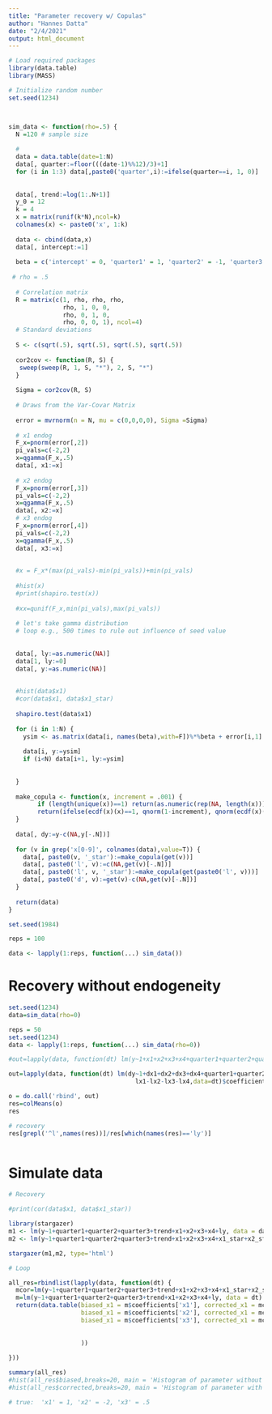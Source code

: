 ```yaml
---
title: "Parameter recovery w/ Copulas"
author: "Hannes Datta"
date: "2/4/2021"
output: html_document
---
```


```r

# Load required packages
library(data.table)
library(MASS)

# Initialize random number
set.seed(1234)



sim_data <- function(rho=.5) {
  N =120 # sample size
  
  #
  data = data.table(date=1:N)
  data[, quarter:=floor(((date-1)%%12)/3)+1]
  for (i in 1:3) data[,paste0('quarter',i):=ifelse(quarter==i, 1, 0)]
  
  
  data[, trend:=log(1:.N+1)]
  y_0 = 12
  k = 4
  x = matrix(runif(k*N),ncol=k)
  colnames(x) <- paste0('x', 1:k)
  
  data <- cbind(data,x)
  data[, intercept:=1]
  
  beta = c('intercept' = 0, 'quarter1' = 1, 'quarter2' = -1, 'quarter3' = -.5, 'trend' = .1, 'x1' = 1, 'x2' = -2, 'x3' = .5, 'x4'=2, 'ly' = .9)
  
 # rho = .5
  
  # Correlation matrix
  R = matrix(c(1, rho, rho, rho,
               rho, 1, 0, 0,
               rho, 0, 1, 0,
               rho, 0, 0, 1), ncol=4)
  # Standard deviations
  
  S <- c(sqrt(.5), sqrt(.5), sqrt(.5), sqrt(.5))
  
  cor2cov <- function(R, S) {
   sweep(sweep(R, 1, S, "*"), 2, S, "*")
  }
  
  Sigma = cor2cov(R, S)
    
  # Draws from the Var-Covar Matrix
  
  error = mvrnorm(n = N, mu = c(0,0,0,0), Sigma =Sigma)
  
  # x1 endog
  F_x=pnorm(error[,2])
  pi_vals=c(-2,2)
  x=qgamma(F_x,.5)
  data[, x1:=x]
  
  # x2 endog
  F_x=pnorm(error[,3])
  pi_vals=c(-2,2)
  x=qgamma(F_x,.5)
  data[, x2:=x]
  # x3 endog
  F_x=pnorm(error[,4])
  pi_vals=c(-2,2)
  x=qgamma(F_x,.5)
  data[, x3:=x]
  
  
  #x = F_x*(max(pi_vals)-min(pi_vals))+min(pi_vals)
  
  #hist(x)
  #print(shapiro.test(x))
  
  #xx=qunif(F_x,min(pi_vals),max(pi_vals))
  
  # let's take gamma distribution
  # loop e.g., 500 times to rule out influence of seed value
  
  	  
  data[, ly:=as.numeric(NA)]
  data[1, ly:=0]
  data[, y:=as.numeric(NA)]  
  
  
  #hist(data$x1)
  #cor(data$x1, data$x1_star)
  
  shapiro.test(data$x1)
  
  for (i in 1:N) {
    ysim <- as.matrix(data[i, names(beta),with=F])%*%beta + error[i,1]
    
    data[i, y:=ysim]
    if (i<N) data[i+1, ly:=ysim]
  
  
  }
  
  make_copula <- function(x, increment = .001) {
		if (length(unique(x))==1) return(as.numeric(rep(NA, length(x))))
		return(ifelse(ecdf(x)(x)==1, qnorm(1-increment), qnorm(ecdf(x)(x))))
  }
  
  data[, dy:=y-c(NA,y[-.N])]
  
  for (v in grep('x[0-9]', colnames(data),value=T)) {
    data[, paste0(v, '_star'):=make_copula(get(v))]
    data[, paste0('l', v):=c(NA,get(v)[-.N])]
    data[, paste0('l', v, '_star'):=make_copula(get(paste0('l', v)))]
    data[, paste0('d', v):=get(v)-c(NA,get(v)[-.N])]
  }
  
  return(data)
}

```

```r


set.seed(1984)

reps = 100

data <- lapply(1:reps, function(...) sim_data())

```

# Recovery without endogeneity

```r
set.seed(1234)
data=sim_data(rho=0)

reps = 50
set.seed(1234)
data <- lapply(1:reps, function(...) sim_data(rho=0))

#out=lapply(data, function(dt) lm(y~1+x1+x2+x3+x4+quarter1+quarter2+quarter3+ly,data=dt)$coefficients)

out=lapply(data, function(dt) lm(dy~1+dx1+dx2+dx3+dx4+quarter1+quarter2+quarter3+ly-
                                   lx1-lx2-lx3-lx4,data=dt)$coefficients)

o = do.call('rbind', out)
res=colMeans(o)
res

# recovery
res[grepl('^l',names(res))]/res[which(names(res)=='ly')]



```

# Simulate data

```r

# Recovery

#print(cor(data$x1, data$x1_star))

library(stargazer)
m1 <- lm(y~1+quarter1+quarter2+quarter3+trend+x1+x2+x3+x4+ly, data = data[[1]])
m2 <- lm(y~1+quarter1+quarter2+quarter3+trend+x1+x2+x3+x4+x1_star+x2_star+x3_star+ly, data = data[[1]])

stargazer(m1,m2, type='html')

```


```r
# Loop

all_res=rbindlist(lapply(data, function(dt) {
  mcor=lm(y~1+quarter1+quarter2+quarter3+trend+x1+x2+x3+x4+x1_star+x2_star+x3_star+ly, data = dt)
  m=lm(y~1+quarter1+quarter2+quarter3+trend+x1+x2+x3+x4+ly, data = dt)
  return(data.table(biased_x1 = m$coefficients['x1'], corrected_x1 = mcor$coefficients['x1'],
                    biased_x1 = m$coefficients['x2'], corrected_x1 = mcor$coefficients['x2'],
                    biased_x1 = m$coefficients['x3'], corrected_x1 = mcor$coefficients['x3']
                    
                    
                    ))
  
}))

summary(all_res)
#hist(all_res$biased,breaks=20, main = 'Histogram of parameter without Copula correction')
#hist(all_res$corrected,breaks=20, main = 'Histogram of parameter with Copula correction')

# true:  'x1' = 1, 'x2' = -2, 'x3' = .5

```

